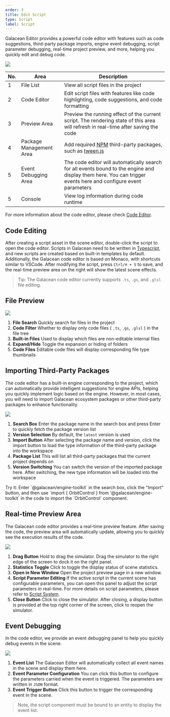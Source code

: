 ```yaml
---
order: 3
title: Edit Script
type: Script
label: Script
---
```


Galacean Editor provides a powerful code editor with features such as code suggestions, third-party package imports, engine event debugging, script parameter debugging, real-time project preview, and more, helping you quickly edit and debug code.

<Image src="https://gw.alipayobjects.com/zos/OasisHub/2707ed27-a85a-4915-9db0-1cbed9e5c3dc/image-20240318173952160.png" />

| No.  | Area         | Description                                                  |
| ---- | ------------ | ------------------------------------------------------------ |
| 1    | File List    | View all script files in the project                         |
| 2    | Code Editor  | Edit script files with features like code highlighting, code suggestions, and code formatting |
| 3    | Preview Area | Preview the running effect of the current script. The rendering state of this area will refresh in real-time after saving the code |
| 4    | Package Management Area | Add required [NPM](https://www.npmjs.org/) third-party packages, such as [tween.js](https://www.npmjs.com/package/@tweenjs/tween.js) |
| 5    | Event Debugging Area | The code editor will automatically search for all events bound to the engine and display them here. You can trigger events here and configure event parameters |
| 5    | Console      | View log information during code runtime                     |

For more information about the code editor, please check [Code Editor](/en/docs/script/edit).

## Code Editing

After creating a script asset in the scene editor, double-click the script to open the code editor. Scripts in Galacean need to be written in [Typescript](https://www.typescriptlang.org/), and new scripts are created based on built-in templates by default. Additionally, the Galacean code editor is based on Monaco, with shortcuts similar to VSCode. After modifying the script, press `Ctrl/⌘ + S` to save, and the real-time preview area on the right will show the latest scene effects.

> Tip: The Galacean code editor currently supports `.ts`, `.gs`, and `.glsl` file editing.

## File Preview

<Image src="https://mdn.alipayobjects.com/huamei_fvsq9p/afts/img/A*o51FQa9Uh0MAAAAAAAAAAAAADqiTAQ/original" />

1. **File Search** Quickly search for files in the project
2. **Code Filter** Whether to display only code files ( `.ts`, `.gs`, `.glsl` ) in the file tree
3. **Built-in Files** Used to display which files are non-editable internal files
4. **Expand/Hide** Toggle the expansion or hiding of folders
5. **Code Files** Editable code files will display corresponding file type thumbnails

## Importing Third-Party Packages

The code editor has a built-in engine corresponding to the project, which can automatically provide intelligent suggestions for engine APIs, helping you quickly implement logic based on the engine. However, in most cases, you will need to import Galacean ecosystem packages or other third-party packages to enhance functionality.

<Image src="https://mdn.alipayobjects.com/huamei_fvsq9p/afts/img/A*Nc2MQqOeWxgAAAAAAAAAAAAADqiTAQ/original" />

1. **Search Box** Enter the package name in the search box and press Enter to quickly fetch the package version list
2. **Version Selection** By default, the `latest` version is used
3. **Import Button** After selecting the package name and version, click the import button to load the type information of the third-party package into the workspace
4. **Package List** This will list all third-party packages that the current project depends on
5. **Version Switching** You can switch the version of the imported package here. After switching, the new type information will be loaded into the workspace

<Callout type="info">
Try it: Enter `@galacean/engine-toolkit` in the search box, click the "Import" button, and then use `import { OrbitControl } from '@galacean/engine-toolkit` in the code to import the `OrbitControl` component.
</Callout>

## Real-time Preview Area

The Galacean code editor provides a real-time preview feature. After saving the code, the preview area will automatically update, allowing you to quickly see the execution results of the code.

<Image src="https://mdn.alipayobjects.com/huamei_fvsq9p/afts/img/A*dCHqRIMdHbkAAAAAAAAAAAAADqiTAQ/original" />

1. **Drag Button** Hold to drag the simulator. Drag the simulator to the right edge of the screen to dock it on the right panel.
2. **Statistics Toggle** Click to toggle the display status of scene statistics.
3. **Open in New Window** Open the project preview page in a new window.
4. **Script Parameter Editing** If the active script in the current scene has configurable parameters, you can open this panel to adjust the script parameters in real-time. For more details on script parameters, please refer to [Script System](/en/docs/script/attributes).
5. **Close Button** Click to close the simulator. After closing, a display button is provided at the top right corner of the screen, click to reopen the simulator.

## Event Debugging

In the code editor, we provide an event debugging panel to help you quickly debug events in the scene.

<Image src="https://mdn.alipayobjects.com/huamei_fvsq9p/afts/img/A*xtmMT676qvcAAAAAAAAAAAAADqiTAQ/original" />

1. **Event List** The Galacean Editor will automatically collect all event names in the scene and display them here.
2. **Event Parameter Configuration** You can click this button to configure the parameters carried when the event is triggered. The parameters are written in `JSON` format.
3. **Event Trigger Button** Click this button to trigger the corresponding event in the scene.

> Note, the script component must be bound to an entity to display the event list.
